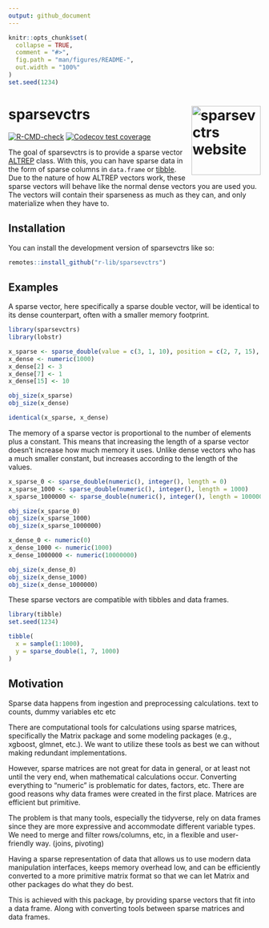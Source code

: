 ```yaml
---
output: github_document
---
```


<!-- README.md is generated from README.Rmd. Please edit that file -->

```r
knitr::opts_chunk$set(
  collapse = TRUE,
  comment = "#>",
  fig.path = "man/figures/README-",
  out.width = "100%"
)
set.seed(1234)
```

# sparsevctrs <a href="https://r-lib.github.io/sparsevctrs/"><img src="man/figures/logo.png" align="right" height="138" alt="sparsevctrs website" /></a>

<!-- badges: start -->
[![R-CMD-check](https://github.com/r-lib/sparsevctrs/actions/workflows/R-CMD-check.yaml/badge.svg)](https://github.com/r-lib/sparsevctrs/actions/workflows/R-CMD-check.yaml)
[![Codecov test coverage](https://codecov.io/gh/r-lib/sparsevctrs/branch/main/graph/badge.svg)](https://app.codecov.io/gh/r-lib/sparsevctrs?branch=main)
<!-- badges: end -->

The goal of sparsevctrs is to provide a sparse vector [ALTREP](https://svn.r-project.org/R/branches/ALTREP/ALTREP.html) class. With this, you can have sparse data in the form of sparse columns in `data.frame` or [tibble](https://tibble.tidyverse.org/). Due to the nature of how ALTREP vectors work, these sparse vectors will behave like the normal dense vectors you are used you. The vectors will contain their sparseness as much as they can, and only materialize when they have to.

## Installation

You can install the development version of sparsevctrs like so:

``` r
remotes::install_github("r-lib/sparsevctrs")
```

## Examples

A sparse vector, here specifically a sparse double vector, will be identical to its dense counterpart, often with a smaller memory footprint.

```r
library(sparsevctrs)
library(lobstr)

x_sparse <- sparse_double(value = c(3, 1, 10), position = c(2, 7, 15), length = 1000)
x_dense <- numeric(1000)
x_dense[2] <- 3
x_dense[7] <- 1
x_dense[15] <- 10

obj_size(x_sparse)
obj_size(x_dense)

identical(x_sparse, x_dense)
```

The memory of a sparse vector is proportional to the number of elements plus a constant. This means that increasing the length of a sparse vector doesn't increase how much memory it uses. Unlike dense vectors who has a much smaller constant, but increases according to the length of the values. 

```r
x_sparse_0 <- sparse_double(numeric(), integer(), length = 0)
x_sparse_1000 <- sparse_double(numeric(), integer(), length = 1000)
x_sparse_1000000 <- sparse_double(numeric(), integer(), length = 10000000)

obj_size(x_sparse_0)
obj_size(x_sparse_1000)
obj_size(x_sparse_1000000)

x_dense_0 <- numeric(0)
x_dense_1000 <- numeric(1000)
x_dense_1000000 <- numeric(10000000)

obj_size(x_dense_0)
obj_size(x_dense_1000)
obj_size(x_dense_1000000)
```

These sparse vectors are compatible with tibbles and data frames.

```r
library(tibble)
set.seed(1234)

tibble(
  x = sample(1:1000),
  y = sparse_double(1, 7, 1000)
)
```

## Motivation

Sparse data happens from ingestion and preprocessing calculations. text to counts, dummy variables etc etc

There are computational tools for calculations using sparse matrices, specifically the Matrix package and some modeling packages (e.g., xgboost, glmnet, etc.). We want to utilize these tools as best we can without making redundant implementations.

However, sparse matrices are not great for data in general, or at least not until the very end, when mathematical calculations occur. Converting everything to “numeric” is problematic for dates, factors, etc. There are good reasons why data frames were created in the first place. Matrices are efficient but primitive.

The problem is that many tools, especially the tidyverse, rely on data frames since they are more expressive and accommodate different variable types. We need to merge and filter rows/columns, etc, in a flexible and user-friendly way. (joins, pivoting)

Having a sparse representation of data that allows us to use modern data manipulation interfaces, keeps memory overhead low, and can be efficiently converted to a more primitive matrix format so that we can let Matrix and other packages do what they do best.

This is achieved with this package, by providing sparse vectors that fit into a data frame. Along with converting tools between sparse matrices and data frames.

